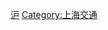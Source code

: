 {{Catnav|頁面分類|各種主題的頁面分類|按國家分類|各國交通|中国交通|中国铁路|中国各省铁路}}
{{Catnav|頁面分類|各種主題的頁面分類|依中国各省来作的分类|中國各省交通|上海交通}}
{{Catmore|上海铁路}}

[[Category:中国各省铁路|沪]]
[[Category:上海交通|Category:上海交通]]